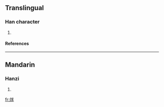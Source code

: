 ==Translingual==
===Han character===
{{Han char|rn=86|rad=火|as=09|sn=13|four=|canj=火廿心人 (FTPO)}}
# {{defn|Han|sort=火09}}
====References====
{{Han ref|kx=0678.060|dkj=19234|hdz=32219.040|uh=716B|ud=29035}}

----
==Mandarin==
===Hanzi===
{{cmn-hanzi|pin=[[suì]] ([[sui4]])|wg=sui<sup>4</sup>}}
# {{defn|Mandarin}}

[[fr:煫]]